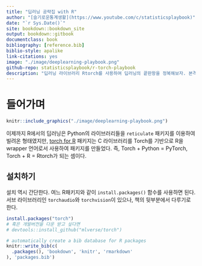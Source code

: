 ```yaml
--- 
title: "딥러닝 공략집 with R"
author: "[슬기로운통계생활](https://www.youtube.com/c/statisticsplaybook)"
date: "`r Sys.Date()`"
site: bookdown::bookdown_site
output: bookdown::gitbook
documentclass: book
bibliography: [reference.bib]
biblio-style: apalike
link-citations: yes
image: "./image/deeplearning-playbook.png"
github-repo: statisticsplaybook/r-torch-playbook
description: "딥러닝 라이브러리 Rtorch를 사용하여 딥러닝의 끝판왕을 정복해보자. 본격 R 딥러닝 공략집"
---
```


# 들어가며 {-}

```r
knitr::include_graphics("./image/deeplearning-playbook.png")
```

이제까지 R에서의 딥러닝은 Python의 라이브러리들을 `reticulate` 패키지를 이용하여 빌려온 형태였지만, [torch for R](https://torch.mlverse.org/) 패키지는 C 라이브러리를 Torch를 기반으로 R을 wrapper 언어로서 사용하여 패키지를 만들었다. 즉, Torch + Python = PyTorch, Torch + R = Rtorch가 되는 셈이다.

## 설치하기 {-}

설치 역시 간단한다. 여느 R패키지와 같이 `install.packages()` 함수를 사용하면 된다. 서브 라이브러리인 `torchaudio`와 `torchvision`이 있으나, 책의 뒷부분에서 다루기로 한다. 

```r
install.packages("torch")
# 혹은 개발버전을 다운 받고 싶다면
# devtools::install_github("mlverse/torch")
```


```r
# automatically create a bib database for R packages
knitr::write_bib(c(
  .packages(), 'bookdown', 'knitr', 'rmarkdown'
), 'packages.bib')
```
